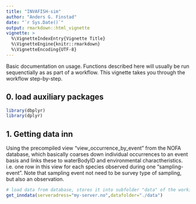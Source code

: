 ```yaml
---
title: "INVAFISH-sim"
author: "Anders G. Finstad"
date: "`r Sys.Date()`"
output: rmarkdown::html_vignette
vignette: >
  %\VignetteIndexEntry{Vignette Title}
  %\VignetteEngine{knitr::rmarkdown}
  %\VignetteEncoding{UTF-8}
---
```


Basic documentation on usage. Functions described here will usually be run sequenctially as as part of a workflow. This vignette takes you through the workflow step-by-step.  

## 0. load auxiliary packages 
```r
library(dbplyr)
library(dplyr)

```


## 1. Getting data inn 
Using the precompiled view "view_occurrence_by_event" from the NOFA database, which basically coarses down individual occurrences to an event basis and links these to waterBodyID and environmental charactheristics. i.e. one row in this view for each species observed during one "sampling-event". Note that sampling event not need to be survey type of sampling, but also an observation. 

```r
# load data from database, stores it into subfolder "data" of the working directory. 
get_inndata(serveradress="my-server.no",datafolder="./data")

```
